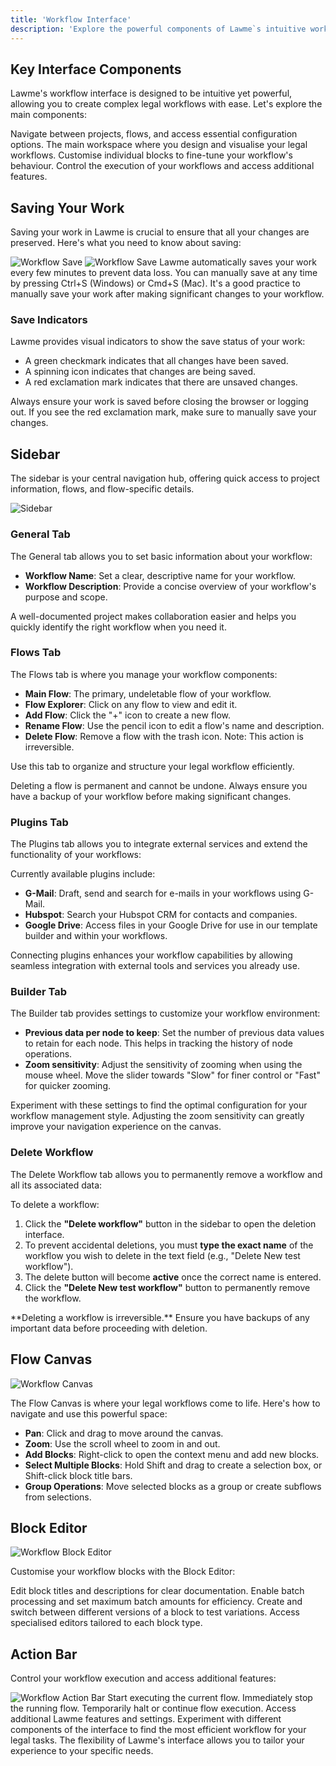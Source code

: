 ```yaml
---
title: 'Workflow Interface'
description: 'Explore the powerful components of Lawme`s intuitive workflow interface'
---
```



## Key Interface Components

Lawme's workflow interface is designed to be intuitive yet powerful, allowing you to create complex legal workflows with ease. Let's explore the main components:

<CardGroup cols={2}>
  <Card
    title="Sidebar"
    icon="sidebar"
    image="/images/sidebar.png"
  >
    Navigate between projects, flows, and access essential configuration options.
  </Card>
  <Card
    title="Flow Canvas"
    icon="diagram-project"
    image="/images/flow-canvas.png"
  >
    The main workspace where you design and visualise your legal workflows.
  </Card>
  <Card
    title="Block Editor"
    icon="pen-to-square"
    image="/images/block-editor.png"
  >
    Customise individual blocks to fine-tune your workflow's behaviour.
  </Card>
  <Card
    title="Action Bar"
    icon="play"
    image="/images/action-bar.png"
  >
    Control the execution of your workflows and access additional features.
  </Card>
</CardGroup>

## Saving Your Work

Saving your work in Lawme is crucial to ensure that all your changes are preserved. Here's what you need to know about saving:

<Frame>
  <img
    src="../assets/workflow_save_01.gif"
    alt="Workflow Save"
  />
</Frame>

<Frame>
  <img
    src="../assets/workflow_save_02.gif"
    alt="Workflow Save"
  />
</Frame>

<CardGroup cols={2}>
  <Card
    title="Auto-Save"
    icon="clock"
  >
    Lawme automatically saves your work every few minutes to prevent data loss.
  </Card>
  <Card
    title="Manual Save"
    icon="floppy-disk"
  >
    You can manually save at any time by pressing Ctrl+S (Windows) or Cmd+S (Mac).
  </Card>
</CardGroup>

<Callout type="info">
  It's a good practice to manually save your work after making significant changes to your workflow.
</Callout>

### Save Indicators

Lawme provides visual indicators to show the save status of your work:

- A green checkmark indicates that all changes have been saved.
- A spinning icon indicates that changes are being saved.
- A red exclamation mark indicates that there are unsaved changes.

<Tip>
  Always ensure your work is saved before closing the browser or logging out. If you see the red exclamation mark, make sure to manually save your changes.
</Tip>

## Sidebar

The sidebar is your central navigation hub, offering quick access to project information, flows, and flow-specific details.

<Frame>
  <img
    src="../assets/workflow_sidebar.gif"
    alt="Sidebar"
  />
</Frame>

### General Tab

The General tab allows you to set basic information about your workflow:

- **Workflow Name**: Set a clear, descriptive name for your workflow.
- **Workflow Description**: Provide a concise overview of your workflow's purpose and scope.

<Tip>
  A well-documented project makes collaboration easier and helps you quickly identify the right workflow when you need it.
</Tip>

### Flows Tab

The Flows tab is where you manage your workflow components:

- **Main Flow**: The primary, undeletable flow of your workflow.
- **Flow Explorer**: Click on any flow to view and edit it.
- **Add Flow**: Click the "+" icon to create a new flow.
- **Rename Flow**: Use the pencil icon to edit a flow's name and description.
- **Delete Flow**: Remove a flow with the trash icon. Note: This action is irreversible.

Use this tab to organize and structure your legal workflow efficiently.

<Callout type="warning">
  Deleting a flow is permanent and cannot be undone. Always ensure you have a backup of your workflow before making significant changes.
</Callout>

### Plugins Tab

The Plugins tab allows you to integrate external services and extend the functionality of your workflows:

Currently available plugins include:

- **G-Mail**: Draft, send and search for e-mails in your workflows using G-Mail.
- **Hubspot**: Search your Hubspot CRM for contacts and companies.
- **Google Drive**: Access files in your Google Drive for use in our template builder and within your workflows.

<Tip>
  Connecting plugins enhances your workflow capabilities by allowing seamless integration with external tools and services you already use.
</Tip>

### Builder Tab

The Builder tab provides settings to customize your workflow environment:

- **Previous data per node to keep**: Set the number of previous data values to retain for each node. This helps in tracking the history of node operations.
- **Zoom sensitivity**: Adjust the sensitivity of zooming when using the mouse wheel. Move the slider towards "Slow" for finer control or "Fast" for quicker zooming.

<Tip>
  Experiment with these settings to find the optimal configuration for your workflow management style. Adjusting the zoom sensitivity can greatly improve your navigation experience on the canvas.
</Tip>

### Delete Workflow

The Delete Workflow tab allows you to permanently remove a workflow and all its associated data:

To delete a workflow:

1. Click the **"Delete workflow"** button in the sidebar to open the deletion interface.
2. To prevent accidental deletions, you must **type the exact name** of the workflow you wish to delete in the text field (e.g., "Delete New test workflow").
3. The delete button will become **active** once the correct name is entered.
4. Click the **"Delete New test workflow"** button to permanently remove the workflow.

<Callout type="warning">
  **Deleting a workflow is irreversible.** Ensure you have backups of any important data before proceeding with deletion.
</Callout>


## Flow Canvas

<Frame>
  <img
    src="../assets/workflow_canvas.gif"
    alt="Workflow Canvas"
  />
</Frame>

The Flow Canvas is where your legal workflows come to life. Here's how to navigate and use this powerful space:

- **Pan**: Click and drag to move around the canvas.
- **Zoom**: Use the scroll wheel to zoom in and out.
- **Add Blocks**: Right-click to open the context menu and add new blocks.
- **Select Multiple Blocks**: Hold Shift and drag to create a selection box, or Shift-click block title bars.
- **Group Operations**: Move selected blocks as a group or create subflows from selections.



## Block Editor

<Frame>
  <img
    src="../assets/workflow_block_editor.gif"
    alt="Workflow Block Editor"
  />
</Frame>

Customise your workflow blocks with the Block Editor:

<CardGroup cols={2}>
  <Card
    title="Block Details"
    icon="pen"
  >
    Edit block titles and descriptions for clear documentation.
  </Card>
  <Card
    title="Batching"
    icon="layer-group"
  >
    Enable batch processing and set maximum batch amounts for efficiency.
  </Card>
  <Card
    title="Variants"
    icon="code-branch"
  >
    Create and switch between different versions of a block to test variations.
  </Card>
  <Card
    title="Block-Specific Editors"
    icon="sliders"
  >
    Access specialised editors tailored to each block type.
  </Card>
</CardGroup>

## Action Bar

Control your workflow execution and access additional features:

<Frame>
  <img
    src="../assets/workflow_action.gif"
    alt="Workflow Action Bar"
  />
</Frame>

<CardGroup cols={4}>
  <Card
    title="Run"
    icon="play"
  >
    Start executing the current flow.
  </Card>
  <Card
    title="Abort"
    icon="stop"
  >
    Immediately stop the running flow.
  </Card>
  <Card
    title="Pause/Resume"
    icon="pause"
  >
    Temporarily halt or continue flow execution.
  </Card>
  <Card
    title="Settings"
    icon="gear"
  >
    Access additional Lawme features and settings.
  </Card>
</CardGroup>

<Tip>
  Experiment with different components of the interface to find the most efficient workflow for your legal tasks. The flexibility of Lawme's interface allows you to tailor your experience to your specific needs.
</Tip>
